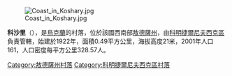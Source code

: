 [[Image:Coast_in_Koshary.jpg|right]]

'''科沙里'''（{{lang-uk|Кошари}}），是[[烏克蘭|烏克蘭]]的村落，位於該國西南部[[敖德薩州|敖德薩州]]，由[[科明捷爾尼夫西克區|科明捷爾尼夫西克區]]負責管轄，始建於1922年，面積0.49平方公里，海拔高度21米，2001年人口161，人口密度每平方公里328.57人。

{{coord|46|39|58|N|31|9|18|E|scale:30000|display=title}}

{{DEFAULTSORT:Кошари}}
[[Category:敖德薩州村落|Category:敖德薩州村落]]
[[Category:科明捷爾尼夫西克區村落|Category:科明捷爾尼夫西克區村落]]


{{Odessa-geo-stub}}